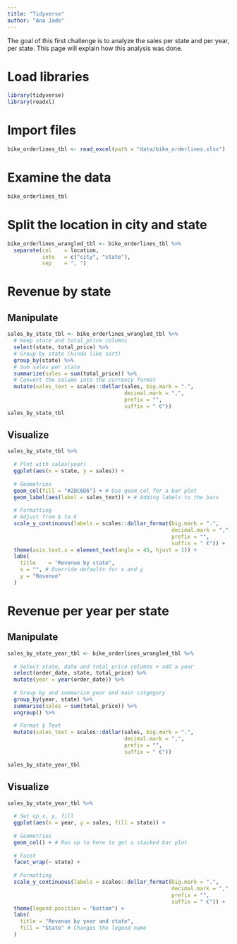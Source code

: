 ```yaml
---
title: "Tidyverse"
author: "Ana Jade"
---
```


The goal of this first challenge is to analyze the sales per state and per year, per state. This page will explain how this analysis was done.

# Load libraries
```r
library(tidyverse)
library(readxl)
```

# Import files
```r
bike_orderlines_tbl <- read_excel(path = "data/bike_orderlines.xlsx")
```

# Examine the data
```r
bike_orderlines_tbl
```

# Split the location in city and state
```r
bike_orderlines_wrangled_tbl <- bike_orderlines_tbl %>%
  separate(col    = location,
           into   = c("city", "state"),
           sep    = ", ")
```

# Revenue by state
## Manipulate
```r
sales_by_state_tbl <- bike_orderlines_wrangled_tbl %>%
  # Keep state and total_price columns
  select(state, total_price) %>%
  # Group by state (kinda like sort)
  group_by(state) %>% 
  # Sum sales per state
  summarize(sales = sum(total_price)) %>%
  # Convert the column into the currency format
  mutate(sales_text = scales::dollar(sales, big.mark = ".", 
                                     decimal.mark = ",", 
                                     prefix = "", 
                                     suffix = " €"))
sales_by_state_tbl
```

## Visualize
```r
sales_by_state_tbl %>%
  
  # Plot with sales(year)
  ggplot(aes(x = state, y = sales)) +
  
  # Geometries
  geom_col(fill = "#2DC6D6") + # Use geom_col for a bar plot
  geom_label(aes(label = sales_text)) + # Adding labels to the bars
  
  # Formatting
  # Adjust from $ to €
  scale_y_continuous(labels = scales::dollar_format(big.mark = ".", 
                                                    decimal.mark = ",", 
                                                    prefix = "", 
                                                    suffix = " €")) +
  theme(axis.text.x = element_text(angle = 45, hjust = 1)) + 
  labs(
    title    = "Revenue by state",
    x = "", # Override defaults for x and y
    y = "Revenue"
  )
```

# Revenue per year per state
## Manipulate
```r
sales_by_state_year_tbl <- bike_orderlines_wrangled_tbl %>%
  
  # Select state, date and total price columns + add a year
  select(order_date, state, total_price) %>%
  mutate(year = year(order_date)) %>%
  
  # Group by and summarize year and main catgegory
  group_by(year, state) %>%
  summarise(sales = sum(total_price)) %>%
  ungroup() %>%
  
  # Format $ Text
  mutate(sales_text = scales::dollar(sales, big.mark = ".", 
                                     decimal.mark = ",", 
                                     prefix = "", 
                                     suffix = " €"))

sales_by_state_year_tbl
```

## Visualize
```r
sales_by_state_year_tbl %>%
  
  # Set up x, y, fill
  ggplot(aes(x = year, y = sales, fill = state)) +
  
  # Geometries
  geom_col() + # Run up to here to get a stacked bar plot
  
  # Facet
  facet_wrap(~ state) +
  
  # Formatting
  scale_y_continuous(labels = scales::dollar_format(big.mark = ".", 
                                                    decimal.mark = ",", 
                                                    prefix = "", 
                                                    suffix = " €")) +
  theme(legend.position = "bottom") +
  labs(
    title = "Revenue by year and state",
    fill = "State" # Changes the legend name
  )
```

